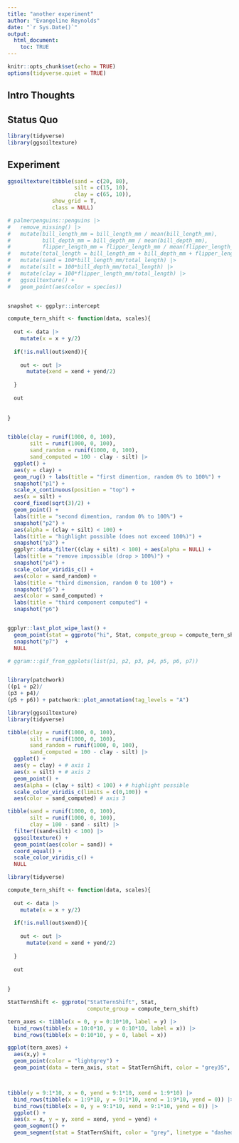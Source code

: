 ```yaml
---
title: "another experiment"
author: "Evangeline Reynolds"
date: "`r Sys.Date()`"
output: 
  html_document:
    toc: TRUE
---
```


```r
knitr::opts_chunk$set(echo = TRUE)
options(tidyverse.quiet = TRUE)
```




## Intro Thoughts


## Status Quo

```r
library(tidyverse)
library(ggsoiltexture)


```

## Experiment

```r
ggsoiltexture(tibble(sand = c(20, 80),
                     silt = c(15, 10),
                     clay = c(65, 10)),
              show_grid = T,
              class = NULL)

# palmerpenguins::penguins |>
#   remove_missing() |>
#   mutate(bill_length_mm = bill_length_mm / mean(bill_length_mm),
#          bill_depth_mm = bill_depth_mm / mean(bill_depth_mm),
#          flipper_length_mm = flipper_length_mm / mean(flipper_length_mm)) |>
#   mutate(total_length = bill_length_mm + bill_depth_mm + flipper_length_mm) |>
#   mutate(sand = 100*bill_length_mm/total_length) |> 
#   mutate(silt = 100*bill_depth_mm/total_length) |>
#   mutate(clay = 100*flipper_length_mm/total_length) |>
#   ggsoiltexture() + 
#   geom_point(aes(color = species))


snapshot <- ggplyr::intercept

compute_tern_shift <- function(data, scales){
  
  out <- data |> 
    mutate(x = x + y/2)
  
  if(!is.null(out$xend)){
    
    out <- out |> 
      mutate(xend = xend + yend/2)
    
  }
  
  out
  
  
}


tibble(clay = runif(1000, 0, 100),
       silt = runif(1000, 0, 100),
       sand_random = runif(1000, 0, 100),
       sand_computed = 100 - clay - silt) |> 
  ggplot() + 
  aes(y = clay) + 
  geom_rug() + labs(title = "first dimention, random 0% to 100%") +
  snapshot("p1") +
  scale_x_continuous(position = "top") +
  aes(x = silt) + 
  coord_fixed(sqrt(3)/2) +
  geom_point() +   
  labs(title = "second dimention, random 0% to 100%") +
  snapshot("p2") +
  aes(alpha = (clay + silt) < 100) + 
  labs(title = "highlight possible (does not exceed 100%)") + 
  snapshot("p3") +
  ggplyr::data_filter((clay + silt) < 100) + aes(alpha = NULL) + 
  labs(title = "remove impossible (drop > 100%)") + 
  snapshot("p4") +
  scale_color_viridis_c() +
  aes(color = sand_random) + 
  labs(title = "third dimension, random 0 to 100") + 
  snapshot("p5") +
  aes(color = sand_computed) + 
  labs(title = "third component computed") +
  snapshot("p6") 


ggplyr::last_plot_wipe_last() + 
  geom_point(stat = ggproto("hi", Stat, compute_group = compute_tern_shift)) +
  snapshot("p7")  +
  NULL

# ggram:::gif_from_ggplots(list(p1, p2, p3, p4, p5, p6, p7))



```

```r
library(patchwork)
((p1 + p2)/
(p3 + p4)/
(p5 + p6)) + patchwork::plot_annotation(tag_levels = "A")

```



```r
library(ggsoiltexture)
library(tidyverse)

tibble(clay = runif(1000, 0, 100),
       silt = runif(1000, 0, 100),
       sand_random = runif(1000, 0, 100),
       sand_computed = 100 - clay - silt) |> 
  ggplot() + 
  aes(y = clay) + # axis 1
  aes(x = silt) + # axis 2
  geom_point() +  
  aes(alpha = (clay + silt) < 100) + # highlight possible
  scale_color_viridis_c(limits = c(0,100)) + 
  aes(color = sand_computed) # axis 3

tibble(sand = runif(1000, 0, 100),
       silt = runif(1000, 0, 100), 
       clay = 100 - sand - silt) |>
  filter((sand+silt) < 100) |>
  ggsoiltexture() + 
  geom_point(aes(color = sand)) + 
  coord_equal() + 
  scale_color_viridis_c() + 
  NULL

```


```r
library(tidyverse)

compute_tern_shift <- function(data, scales){
  
  out <- data |> 
    mutate(x = x + y/2)
  
  if(!is.null(out$xend)){
    
    out <- out |> 
      mutate(xend = xend + yend/2)
    
  }
  
  out
  
  
}

StatTernShift <- ggproto("StatTernShift", Stat, 
                         compute_group = compute_tern_shift)

tern_axes <- tibble(x = 0, y = 0:10*10, label = y) |> 
  bind_rows(tibble(x = 10:0*10, y = 0:10*10, label = x)) |>
  bind_rows(tibble(x = 0:10*10, y = 0, label = x)) 

ggplot(tern_axes) + 
  aes(x,y) + 
  geom_point(color = "lightgrey") +
  geom_point(data = tern_axis, stat = StatTernShift, color = "grey35", linetype = "dashed")



tibble(y = 9:1*10, x = 0, yend = 9:1*10, xend = 1:9*10) |>
  bind_rows(tibble(x = 1:9*10, y = 9:1*10, xend = 1:9*10, yend = 0)) |>
  bind_rows(tibble(x = 0, y = 9:1*10, xend = 9:1*10, yend = 0)) |>
  ggplot() + 
  aes(x = x, y = y, xend = xend, yend = yend) + 
  geom_segment() +
  geom_segment(stat = StatTernShift, color = "grey", linetype = "dashed")

```

